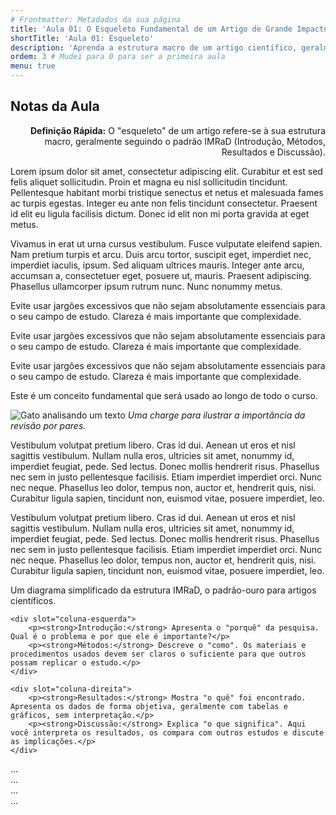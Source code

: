 ```yaml
---
# Frontmatter: Metadados da sua página
title: 'Aula 01: O Esqueleto Fundamental de um Artigo de Grande Impacto'
shortTitle: 'Aula 01: Esqueleto'
description: 'Aprenda a estrutura macro de um artigo científico, geralmente seguindo o padrão IMRaD, para aumentar o impacto da sua pesquisa.'
ordem: 3 # Mudei para 0 para ser a primeira aula
menu: true
---
```



## Notas da Aula

<PullOutBox align="right">
    <p><strong>Definição Rápida:</strong> O "esqueleto" de um artigo refere-se à sua estrutura macro, geralmente seguindo o padrão IMRaD (Introdução, Métodos, Resultados e Discussão).</p>
</PullOutBox>

Lorem ipsum dolor sit amet, consectetur adipiscing elit. Curabitur et est sed felis aliquet sollicitudin. Proin et magna eu nisl sollicitudin tincidunt. Pellentesque habitant morbi tristique senectus et netus et malesuada fames ac turpis egestas. Integer eu ante non felis tincidunt consectetur. Praesent id elit eu ligula facilisis dictum. Donec id elit non mi porta gravida at eget metus.

Vivamus in erat ut urna cursus vestibulum. Fusce vulputate eleifend sapien. Nam pretium turpis et arcu. Duis arcu tortor, suscipit eget, imperdiet nec, imperdiet iaculis, ipsum. Sed aliquam ultrices mauris. Integer ante arcu, accumsan a, consectetuer eget, posuere ut, mauris. Praesent adipiscing. Phasellus ullamcorper ipsum rutrum nunc. Nunc nonummy metus.

<InfoBox type="dica" title="Dica">
    <p>Evite usar jargões excessivos que não sejam absolutamente essenciais para o seu campo de estudo. Clareza é mais importante que complexidade.</p>
</InfoBox>
<InfoBox type="atencao" title="Ponto de Atenção">
    <p>Evite usar jargões excessivos que não sejam absolutamente essenciais para o seu campo de estudo. Clareza é mais importante que complexidade.</p>
</InfoBox>
<InfoBox type="saiba-mais" title="Saiba mais">
    <p>Evite usar jargões excessivos que não sejam absolutamente essenciais para o seu campo de estudo. Clareza é mais importante que complexidade.</p>
</InfoBox>
<InfoBox type="chave" title="Conceito-Chave">
    <p>Este é um conceito fundamental que será usado ao longo de todo o curso.</p>
</InfoBox>

<PullOutBox align="left">
    <img src={gatoCard2.src} alt="Gato analisando um texto" />
    <em>Uma charge para ilustrar a importância da revisão por pares.</em>
</PullOutBox>

Vestibulum volutpat pretium libero. Cras id dui. Aenean ut eros et nisl sagittis vestibulum. Nullam nulla eros, ultricies sit amet, nonummy id, imperdiet feugiat, pede. Sed lectus. Donec mollis hendrerit risus. Phasellus nec sem in justo pellentesque facilisis. Etiam imperdiet imperdiet orci. Nunc nec neque. Phasellus leo dolor, tempus non, auctor et, hendrerit quis, nisi. Curabitur ligula sapien, tincidunt non, euismod vitae, posuere imperdiet, leo.

Vestibulum volutpat pretium libero. Cras id dui. Aenean ut eros et nisl sagittis vestibulum. Nullam nulla eros, ultricies sit amet, nonummy id, imperdiet feugiat, pede. Sed lectus. Donec mollis hendrerit risus. Phasellus nec sem in justo pellentesque facilisis. Etiam imperdiet imperdiet orci. Nunc nec neque. Phasellus leo dolor, tempus non, auctor et, hendrerit quis, nisi. Curabitur ligula sapien, tincidunt non, euismod vitae, posuere imperdiet, leo.

<BoxArtigo type="chave" title="Estrutura IMRaD na Prática" imagem={gatoCard2Mobile.src}>
    <span slot="legenda">
        Um diagrama simplificado da estrutura IMRaD, o padrão-ouro para artigos científicos.
    </span>

    <div slot="coluna-esquerda">
        <p><strong>Introdução:</strong> Apresenta o "porquê" da pesquisa. Qual é o problema e por que ele é importante?</p>
        <p><strong>Métodos:</strong> Descreve o "como". Os materiais e procedimentos usados devem ser claros o suficiente para que outros possam replicar o estudo.</p>
    </div>
    
    <div slot="coluna-direita">
        <p><strong>Resultados:</strong> Mostra "o quê" foi encontrado. Apresenta os dados de forma objetiva, geralmente com tabelas e gráficos, sem interpretação.</p>
        <p><strong>Discussão:</strong> Explica "o que significa". Aqui você interpreta os resultados, os compara com outros estudos e discute as implicações.</p>
    </div>
</BoxArtigo>

<BoxArtigo palette="vermelho" title="Estudo de Caso: O Paradoxo de Simpson">
    <div slot="coluna-esquerda">...</div>
    <div slot="coluna-direita">...</div>
</BoxArtigo>

<BoxArtigo palette="roxo" title="Metodologia: Análise de Componentes Principais">
    <div slot="coluna-esquerda">...</div>
    <div slot="coluna-direita">...</div>
</BoxArtigo>